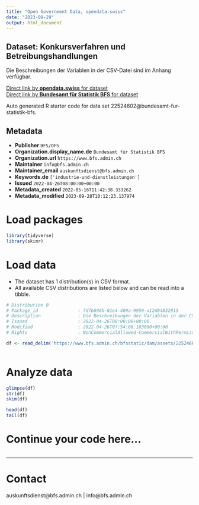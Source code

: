 ```yaml
---
title: "Open Government Data, opendata.swiss"
date: "2023-09-29"
output: html_document
---
```


## Dataset: Konkursverfahren und Betreibungshandlungen

Die Beschreibungen der Variablen in der CSV-Datei sind im Anhang verfügbar.

[Direct link by **opendata.swiss** for dataset](https://opendata.swiss/de/dataset/konkursverfahren-und-betreibungshandlungen3)<br>
[Direct link by **Bundesamt für Statistik BFS** for dataset](https://www.bfs.admin.ch/asset/de/ts-x-06.02.03.01)

Auto generated R starter code for data set 22524602@bundesamt-fur-statistik-bfs.

## Metadata

- **Publisher** `BFS/OFS`
- **Organization.display_name.de** `Bundesamt für Statistik BFS`
- **Organization.url** `https://www.bfs.admin.ch`
- **Maintainer** `info@bfs.admin.ch`
- **Maintainer_email** `auskunftsdienst@bfs.admin.ch`
- **Keywords.de** `['industrie-und-dienstleistungen']`
- **Issued** `2022-04-26T08:00:00+00:00`
- **Metadata_created** `2022-05-16T11:42:38.333262`
- **Metadata_modified** `2023-09-28T10:12:23.137974`


# Load packages

```r

library(tidyverse)
library(skimr)

```

# Load data

-   The dataset has 1 distribution(s) in CSV format.
-   All available CSV distributions are listed below and can be read into a tibble.

```r

# Distribution 0
# Package_id               : 7d7b690b-01e4-409a-9959-a12d84832915
# Description              : Die Beschreibungen der Variablen in der CSV-Datei sind im Anhang verfügbar.
# Issued                   : 2022-04-26T08:00:00+00:00
# Modified                 : 2022-04-26T07:54:08.183000+00:00
# Rights                   : NonCommercialAllowed-CommercialWithPermission-ReferenceRequired

df <- read_delim('https://www.bfs.admin.ch/bfsstatic/dam/assets/22524605/master')



```

# Analyze data

```r

glimpse(df)
str(df)
skim(df)

head(df)
tail(df)

```

# Continue your code here...

```r

```

------------------------------------------------------------------------

# Contact

auskunftsdienst@bfs.admin.ch | info@bfs.admin.ch
